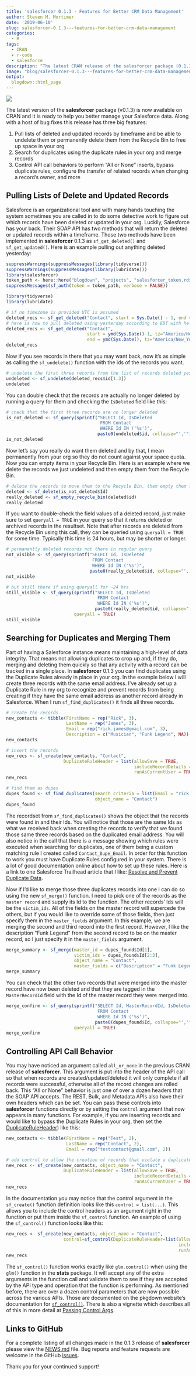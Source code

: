 ```yaml
---
title: 'salesforcer 0.1.3 - Features for Better CRM Data Management'
author: Steven M. Mortimer
date: '2019-06-10'
slug: salesforcer-0.1.3---features-for-better-crm-data-management
categories:
  - R
tags:
  - CRAN
  - r-code
  - salesforce
description: "The latest CRAN release of the salesforcer package (0.1.3) has many more tools for managing data, such as deleting, undeleting, finding duplicates, merging, and controlling downstream processes on record change like assignment and owner changes."
image: "blog/salesforcer-0.1.3---features-for-better-crm-data-management/salesforcer-logo.png"
output:
  blogdown::html_page
---
```


![](/blog/salesforcer-0.1.3---features-for-better-crm-data-management/salesforcer-logo.png)

The latest version of the **salesforcer** package (v0.1.3) is now available on CRAN 
and it is ready to help you better manage your Salesforce data. Along with a host 
of bug fixes this release has three big features: 

  1. Pull lists of deleted and updated records by timeframe and be able to undelete 
  them or permanently delete them from the Recycle Bin to free up space in your org
  2. Search for duplicates using the duplicate rules in your org and merge records
  3. Control API call behaviors to perform "All or None" inserts, bypass duplicate rules, 
  configure the transfer of related records when changing a record's owner, and more
  
## Pulling Lists of Delete and Updated Records

Salesforce is an organizational tool and with many hands touching the system sometimes 
you are called in to do some detective work to figure out which records have been 
deleted or updated in your org. Luckily, Salesforce has your back. Their SOAP API has 
two methods that will return the deleted or updated records within a timeframe. Those 
two methods have been implemented in **salesforcer** 0.1.3 as `sf_get_deleted()` and 
`sf_get_updated()`. Here is an example pulling out anything deleted yesterday: 

```r
suppressWarnings(suppressMessages(library(tidyverse)))
suppressWarnings(suppressMessages(library(lubridate)))
library(salesforcer)
token_path <- here::here("blogdown", "projects", "salesforcer_token.rds")
suppressMessages(sf_auth(token = token_path, verbose = FALSE))
```

```r
library(tidyverse)
library(lubridate)

# if no timezone is provided UTC is assumed
deleted_recs <- sf_get_deleted("Contact", start = Sys.Date() - 1, end = Sys.Date())
# here is how to pull deleted using yesterday according to EDT with help from lubridate
deleted_recs <- sf_get_deleted("Contact", 
                               start = ymd(Sys.Date()-1, tz="America/New_York"), 
                               end = ymd(Sys.Date(), tz="America/New_York"))
deleted_recs
```

Now if you see records in there that you may want back, now it's as simple as calling 
the `sf_undelete()` function with the ids of the records you want. 

```r
# undelete the first three records from the list of records deleted yesterday 
undeleted <- sf_undelete(deleted_recs$id[1:3])
undeleted
```

You can double check that the records are actually no longer deleted by running a 
query for them and checking the `IsDeleted` field like this: 

```r
# check that the first three records are no longer deleted 
is_not_deleted <- sf_query(sprintf("SELECT Id, IsDeleted 
                                    FROM Contact 
                                    WHERE Id IN ('%s')", 
                                   paste0(undeleted$id, collapse="','")))
is_not_deleted
```

Now let's say you really do want them deleted and by that, I mean permanently 
from your org so they do not count against your space quota. Now you can empty 
items in your Recycle Bin. Here is an example where we delete the records we just 
undeleted and then empty them from the Recycle Bin.

```r
# delete the records to move them to the Recycle Bin, them empty them from it
deleted <- sf_delete(is_not_deleted$Id)
really_deleted <- sf_empty_recycle_bin(deleted$id)
really_deleted
```

If you want to double-check the field values of a deleted record, just make sure to 
set `queryall = TRUE` in your query so that it returns deleted or archived records in the 
resultset. Note that after records are deleted from the Recycle Bin using this call, 
they can be queried using `queryall = TRUE` for some time. Typically this time is 
24 hours, but may be shorter or longer.

```r
# permanently deleted records not there in regular query
not_visible <- sf_query(sprintf("SELECT Id, IsDeleted 
                                 FROM Contact 
                                 WHERE Id IN ('%s')", 
                                paste0(really_deleted$id, collapse="','")))
not_visible

# but still there if using queryall for ~24 hrs
still_visible <- sf_query(sprintf("SELECT Id, IsDeleted 
                                   FROM Contact 
                                   WHERE Id IN ('%s')", 
                                  paste0(really_deleted$id, collapse="','")), 
                          queryall = TRUE)
still_visible
```

## Searching for Duplicates and Merging Them

Part of having a Salesforce instance means maintaining a high-level of data integrity. 
That means not allowing duplicates to crop up and, if they do, merging and deleting 
them quickly so that any activity with a record can be tracked in a single place. 
In **salesforcer** 0.1.3 you can find duplicates using the Duplicate Rules already in 
place in your org. In the example below I will create three records with the same 
email address. I've already set up a Duplicate Rule in my org to recognize and prevent 
records from being creating if they have the same email address as another record already 
in Salesforce. When I run `sf_find_duplicates()` it finds all three records.

```r
# create the records 
new_contacts <- tibble(FirstName = rep("Rick", 3), 
                       LastName = rep("James", 3), 
                       Email = rep("rick.james@gmail.com", 3),
                       Description = c("Musician", "Funk Legend", NA))
new_contacts
```

```r
# insert the records
new_recs <- sf_create(new_contacts, "Contact", 
                      DuplicateRuleHeader = list(allowSave = TRUE,
                                                 includeRecordDetails = FALSE,
                                                 runAsCurrentUser = TRUE))
new_recs
```

```r
# find them as dupes
dupes_found <- sf_find_duplicates(search_criteria = list(Email = "rick.james@gmail.com"),
                                  object_name = "Contact")
dupes_found
```

The recordset from `sf_find_duplicates()` shows the object that the records were found in 
and their Ids. You will notice that those are the same Ids as what we received back when 
creating the records to verify that we found those same three records based on the duplicated 
email address. You will also notice in the call that there is a message showing which 
rules were executed when searching for duplicates, one of them being a custom matching rule 
I created called `Contact_Dupe_Email`. In order for this function to work you must 
have Duplicate Rules configured in your system. There is a lot of good documentation 
online about how to set up these rules. Here is a link to one Salesforce Trailhead article 
that I like: <a target="_blank" href="https://trailhead.salesforce.com/en/content/learn/modules/sales_admin_duplicate_management/sales_admin_duplicate_management_unit_2">Resolve and Prevent Duplicate Data</a>.

Now if I'd like to merge those three duplicates records into one I can do so using 
the new `sf_merge()` function. I need to pick one of the records as the `master record` 
and supply its Id to the function. The other records' Ids will be the `victim_ids`. 
All of the fields on the master record will supercede the others, but if you would 
like to override some of those fields, then just specify them in the `master_fields` 
argument. In this example, we are merging the second and third record into the first 
record. However, I like the description "Funk Legend" from the second record to be 
on the master record, so I just specify it in the `master_fields` argument.

```r
merge_summary <- sf_merge(master_id = dupes_found$Id[1], 
                          victim_ids = dupes_found$Id[2:3], 
                          object_name = "Contact",
                          master_fields = c("Description" = "Funk Legend"))
merge_summary
```

You can check that the other two records that were merged into the master record have 
now been deleted and that they are tagged in the `MasterRecordId` field with the Id 
of the master record they were merged into.

```r
merge_confirm <- sf_query(sprintf("SELECT Id, MasterRecordId, IsDeleted 
                                   FROM Contact 
                                   WHERE Id IN ('%s')", 
                                  paste0(dupes_found$Id, collapse="','")), 
                          queryall = TRUE)
merge_confirm
```

## Controlling API Call Behavior

You may have noticed an argument called `all_or_none` in the previous CRAN release 
of **salesforcer**. This argument is put into the header of the API call so that when 
records are created/updated/deleted it will only complete if all records were successful, 
otherwise all of the record changes are rolled back. This "All or None" behavior is just 
one of over a dozen headers that the SOAP API accepts. The REST, Bulk, and Metadata APIs 
also have their own headers which can be set. You can pass these controls into **salesforcer** 
functions directly or by setting the `control` argument that now appears in many functions. 
For example, if you are inserting records and would like to bypass the Duplicate Rules 
in your org, then set the <a target="_blank" href="https://developer.salesforce.com/docs/atlas.en-us.api.meta/api/sforce_api_header_duplicateruleheader.htm">DuplicateRuleHeader</a>) like this: 

```r
new_contacts <- tibble(FirstName = rep("Test", 2),
                       LastName = rep("Contact", 2), 
                       Email = rep("testcontact@gmail.com", 2))

# add control to allow the creation of records that violate a duplicate email rule
new_recs <- sf_create(new_contacts, object_name = "Contact", 
                      DuplicateRuleHeader = list(allowSave = TRUE,
                                                 includeRecordDetails = FALSE,
                                                 runAsCurrentUser = TRUE))
new_recs
```

In the documentation you may notice that the control argument in the `sf_create()` function definition 
looks like this `control = list(...)`. This allows you to include the control headers 
as an argument right in the function or put them inside the `sf_control` function. 
An example of using the `sf_control()` function looks like this: 

```r
new_recs <- sf_create(new_contacts, object_name = "Contact", 
                      control=sf_control(DuplicateRuleHeader=list(allowSave=TRUE,
                                                                  includeRecordDetails=FALSE,
                                                                  runAsCurrentUser=TRUE)))
new_recs
```

The `sf_control()` function works exactly like `glm.control()` when using the `glm()` 
function in the **stats** package. It will accept any of the extra arguments in the 
function call and validate them to see if they are accepted by the API type and operation 
that the function is performing. As mentioned before, there are over a dozen control 
parameters that are now possible across the various APIs. Those are documented on the 
pkgdown website's documentation for <a target="_blank" href="https://stevenmmortimer.github.io/salesforcer/reference/sf_control.html">`sf_control()`</a>. 
There is also a vignette which describes all of this in more detail at <a target="_blank" href="https://stevenmmortimer.github.io/salesforcer/articles/passing-control-args.html">Passing Control Args</a>.

## Links to GitHub

For a complete listing of all changes made in the 0.1.3 release of **salesforcer** please 
view the <a target="_blank" href="https://stevenmmortimer.github.io/salesforcer/news/index.html#salesforcer-013">NEWS.md</a> file. Bug reports and feature requests are welcome in the GitHub <a target="_blank" href="https://github.com/StevenMMortimer/salesforcer/issues">issues</a>. 

Thank you for your continued support!
